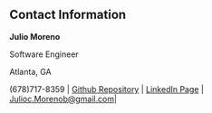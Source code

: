 ## Contact Information

**Julio Moreno**

Software Engineer

Atlanta, GA   

(678)717-8359 |
[Github Repository](https://github.com/Chrotalus-dev ) |
[LinkedIn Page](https://www.linkedin.com/in/julioc-morenob/) |
<Julioc.Morenob@gmail.com>|


